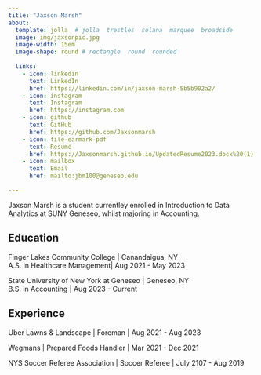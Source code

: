 ```yaml
---
title: "Jaxson Marsh"
about:
  template: jolla  # jolla  trestles  solana  marquee  broadside
  image: img/jaxsonpic.jpg
  image-width: 15em
  image-shape: round # rectangle  round  rounded
  
  links:
    - icon: linkedin
      text: LinkedIn
      href: https://linkedin.com/in/jaxson-marsh-5b5b902a2/
    - icon: instagram
      text: Instagram
      href: https://instagram.com
    - icon: github
      text: GitHub
      href: https://github.com/Jaxsonmarsh
    - icon: file-earmark-pdf
      text: Resumé
      href: https://Jaxsonmarsh.github.io/UpdatedResume2023.docx%20(1).pdf
    - icon: mailbox
      text: Email
      href: mailto:jbm100@geneseo.edu

---
```



Jaxson Marsh is a student currentley enrolled in Introduction to Data Analytics at SUNY Geneseo, whilst majoring in Accounting.

## Education

Finger Lakes Community College | Canandaigua, NY <br>
A.S. in Healthcare Management| Aug 2021 - May 2023 <br>

State University of New York at Geneseo | Geneseo, NY <br>
B.S. in Accounting | Aug 2023 - Current <br>

## Experience

Uber Lawns & Landscape | Foreman | Aug 2021 - Aug 2023

Wegmans | Prepared Foods Handler | Mar 2021 - Dec 2021

NYS Soccer Referee Association | Soccer Referee | July 2107 - Aug 2019


